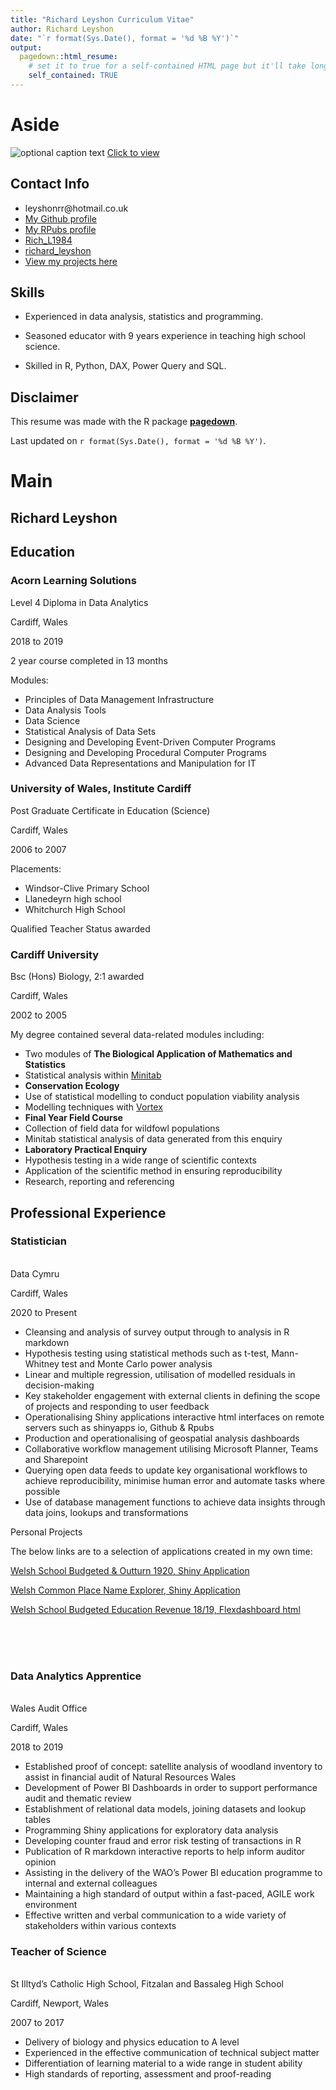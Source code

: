 ---
title: "Richard Leyshon Curriculum Vitae"
author: Richard Leyshon
date: "`r format(Sys.Date(), format = '%d %B %Y')`"
output:
  pagedown::html_resume:
    # set it to true for a self-contained HTML page but it'll take longer to render
    self_contained: TRUE
---

Aside
================================================================================


![optional caption text](www/leaflet.PNG)
[Click to view](https://rpubs.com/M_Merciless/wales_sch_funding1819)
<br>

Contact Info {#contact}
--------------------------------------------------------------------------------

- <i class="fa fa-envelope"></i> leyshonrr@hotmail.co.uk
- <i class="fab fa-github-square"></i> [My Github profile](https://github.com/M-Merciless)
- <i class="fab fa-r-project"></i> [My RPubs profile](https://rpubs.com/M_Merciless)
- <i class="fab fa-twitter-square"></i> [Rich_L1984](https://twitter.com/Rich_L1984)
- <i class="fab fa-linkedin"></i> [richard_leyshon](https://www.linkedin.com/in/richard-leyshon-316121163/)
- <i class="fas fa-link"></i> [View my projects here](https://sway.office.com/MFGdpogCMdZAad1v?ref=Link)
<br>



Skills {#skills}
--------------------------------------------------------------------------------

- Experienced in data analysis, statistics and programming.

- Seasoned educator with 9 years experience in teaching high school science.

- Skilled in R, Python, DAX, Power Query and SQL. 


Disclaimer {#disclaimer}
--------------------------------------------------------------------------------

This resume was made with the R package [**pagedown**](https://github.com/rstudio/pagedown).

Last updated on `r format(Sys.Date(), format = '%d %B %Y')`.





Main
================================================================================

Richard Leyshon {#title}
--------------------------------------------------------------------------------

Education {data-icon=graduation-cap data-concise=true}
--------------------------------------------------------------------------------

### Acorn Learning Solutions
Level 4 Diploma in Data Analytics

Cardiff, Wales

2018 to 2019

2 year course completed in 13 months

Modules: 

- Principles of Data Management Infrastructure
- Data Analysis Tools
- Data Science
- Statistical Analysis of Data Sets
- Designing and Developing Event-Driven Computer Programs
- Designing and Developing Procedural Computer Programs
- Advanced Data Representations and Manipulation for IT 



### University of Wales, Institute Cardiff
Post Graduate Certificate in Education (Science)

Cardiff, Wales

2006 to 2007

Placements:

- Windsor-Clive Primary School
- Llanedeyrn high school
- Whitchurch High School

Qualified Teacher Status awarded


### Cardiff University
Bsc (Hons) Biology, 2:1 awarded

Cardiff, Wales

2002 to 2005

My degree contained several data-related modules including:

- Two modules of **The Biological Application of Mathematics and Statistics**
- Statistical analysis within [Minitab](https://www.minitab.com/en-us/products/minitab/)
- **Conservation Ecology**
- Use of statistical modelling to conduct population viability analysis 
- Modelling techniques with [Vortex](https://www.cpsg.org/our-approach/science-based-tools/vortex) 
- **Final Year Field Course**
- Collection of field data for wildfowl populations
- Minitab statistical analysis of data generated from this enquiry
- **Laboratory Practical Enquiry**
- Hypothesis testing in a wide range of scientific contexts
- Application of the scientific method in ensuring reproducibility
- Research, reporting and referencing

















Professional Experience {data-icon=suitcase}
--------------------------------------------------------------------------------

### Statistician  
<br>
Data Cymru  

Cardiff, Wales

2020 to Present


- Cleansing and analysis of survey output through to analysis in R markdown
- Hypothesis testing using statistical methods such as t-test, Mann-Whitney test and Monte Carlo power analysis
- Linear and multiple regression, utilisation of modelled residuals in decision-making
- Key stakeholder engagement with external clients in defining the scope of projects and responding to user feedback
- Operationalising Shiny applications interactive html interfaces on remote servers such as shinyapps io, Github & Rpubs
- Production and operationalising of geospatial analysis dashboards
- Collaborative workflow management utilising Microsoft Planner, Teams and Sharepoint 
- Querying open data feeds to update key organisational workflows to achieve reproducibility, minimise human error and automate tasks where possible
- Use of database management functions to achieve data insights through data joins, lookups and transformations 



::: aside

Personal Projects 

The below links are to a selection of applications created in  my own time:


[Welsh School Budgeted & Outturn 1920, Shiny Application](https://richleysh84.shinyapps.io/education_combined_scatter_v3/)

[Welsh Common Place Name Explorer, Shiny Application](https://richleysh84.shinyapps.io/common_placenames/)

[Welsh School Budgeted Education Revenue 18/19, Flexdashboard html](https://rpubs.com/M_Merciless/wales_sch_funding1819)

<br>
<br>
<br>



:::



### Data Analytics Apprentice
<br>
Wales Audit Office  

Cardiff, Wales  

2018 to 2019

- Established proof of concept: satellite analysis of woodland inventory to assist in financial audit of Natural Resources Wales
- Development of Power BI Dashboards in order to support performance audit and thematic review
- Establishment of relational data models, joining datasets and lookup tables
- Programming Shiny applications for exploratory data analysis
- Developing counter fraud and error risk testing of transactions in R
- Publication of R markdown interactive reports to help inform auditor opinion
- Assisting in the delivery of the WAO's Power BI education programme to internal and external colleagues
- Maintaining a high standard of output within a fast-paced, AGILE work environment
- Effective written and verbal communication to a wide variety of stakeholders within various contexts




### Teacher of Science  
<br>
St Illtyd's Catholic High School, Fitzalan and Bassaleg High School  

Cardiff, Newport,  Wales

2007 to 2017


- Delivery of biology and physics education to A level
- Experienced in the effective communication of technical subject matter
- Differentiation of learning material to a wide range in student ability
- High standards of reporting, assessment and proof-reading





